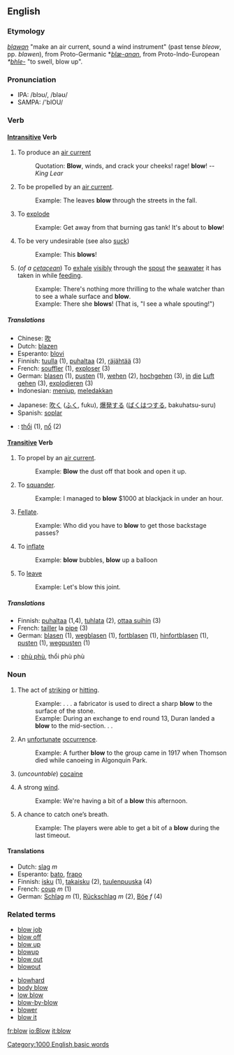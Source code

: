 ==English==

===Etymology===
{{OE.}} ''[[blawan]]'' "make an air current, sound a wind instrument" (past tense ''bleow'', pp. ''blawen''), from Proto-Germanic *''[[blæ-anan]]'', from Proto-Indo-European ''*[[bhle-]]'' "to swell, blow up".

===Pronunciation===
*IPA: /blɔʊ/, /bləʊ/
*SAMPA: /'blOU/

===Verb===
{{irregverb|'''to blow'''|'''[[blows]]'''|'''[[blew]]'''|'''[[blown]]'''|'''[[blowing]]'''}}
====[[Intransitive]] Verb====

# To produce an [[air current]]
#:Quotation: '''Blow''', winds, and crack your cheeks! rage! '''blow'''! -- ''King Lear''
# To be propelled by an [[air current]].
#:Example:  The leaves '''blow''' through the streets in the fall.
# To [[explode]]
#:Example:  Get away from that burning gas tank!  It's about to '''blow'''!
# {{slang}} To be very undesirable (see also [[suck]])
#:Example: This '''blows'''!
# (''of a [[cetacean]]'') To [[exhale]] [[visibly]] through the [[spout]] the [[seawater]] it has taken in while [[feeding]].
#:Example:  There's nothing more thrilling to the whale watcher than to see a whale surface and '''blow'''.
#:Example:  There she '''blows'''! (That is, "I see a whale spouting!")

=====Translations=====
{{checktrans}}
{{top}}
*Chinese: [[吹]]
*Dutch: [[blazen]]
*Esperanto: [[blovi]]
*Finnish: [[tuulla]] (1), [[puhaltaa]] (2), [[räjähtää]] (3)
*French: [[souffler]] (1), [[exploser]] (3)
*German: [[blasen]] (1), [[pusten]] (1), [[wehen]] (2), [[hochgehen]] (3), [[in]] [[die]] [[Luft]] [[gehen]] (3), [[explodieren]] (3)
*Indonesian: [[tiup|meniup]], [[ledak|meledakkan]]
{{mid}}
*Japanese: [[吹く]] ([[ふく]], fuku), [[爆発]]する ([[ばくはつ]]する, bakuhatsu-suru)
*Spanish: [[soplar]]
*{{vi}}: [[thổi]] (1), [[nổ]] (2)
{{bottom}}

====[[Transitive]] Verb====

# To propel by an [[air current]].
#:Example:  '''Blow''' the dust off that book and open it up.
# To [[squander]].
#:Example:  I managed to '''blow''' $1000 at blackjack in under an hour.
# {{vulgar}} [[Fellate]].
#:Example:  Who did you have to '''blow''' to get those backstage passes?
# To [[inflate]]
#:Example:  '''blow''' bubbles, '''blow''' up a balloon
# To [[leave]]
#:Example:  Let's blow this joint.

=====Translations=====
{{checktrans}}
{{top}}
*Finnish: [[puhaltaa]] (1,4), [[tuhlata]] (2), [[ottaa suihin]] (3)
*French: [[tailler]] la [[pipe]] (3)
*German: [[blasen]] (1), [[wegblasen]] (1), [[fortblasen]] (1), [[hinfortblasen]] (1), [[pusten]] (1), [[wegpusten]] (1)
{{mid}}
*{{vi}}: [[phù phù]], thổi phù phù
{{bottom}}

===Noun===
{{sb|'''blow'''|'''[[blows]]'''}}

# The act of [[striking]] or [[hit]]ting.
#:Example:  . . . a fabricator is used to direct a sharp '''blow''' to the surface of the stone.
#:Example:  During an exchange to end round 13, Duran landed a '''blow''' to the mid-section. . .
# An [[unfortunate]] [[occurrence]].
#:Example:  A further '''blow''' to the group came in 1917 when Thomson died while canoeing in Algonquin Park.
# {{slang}} (''uncountable'') [[cocaine]]
# A strong [[wind]].
#:Example:  We're having a bit of a '''blow''' this afternoon.
# {{colloquial}} A chance to catch one’s breath.
#:Example:  The players were able to get a bit of a '''blow''' during the last timeout.

====Translations====
{{checktrans}}
{{top}}
*Dutch: [[slag]] ''m''
*Esperanto: [[bato]], [[frapo]]
*Finnish: [[isku]] (1), [[takaisku]] (2), [[tuulenpuuska]] (4)
*French: [[coup]] ''m'' (1)
*German: [[Schlag]] ''m'' (1), [[Rückschlag]] ''m'' (2), [[Böe]] ''f'' (4)
{{mid}}
{{bottom}}

===Related terms===
{{top}}
*[[blow job]]
*[[blow off]]
*[[blow up]]
*[[blowup]]
*[[blow out]]
*[[blowout]]
{{mid}}
*[[blowhard]]
*[[body blow]]
*[[low blow]]
*[[blow-by-blow]]
*[[blower]]
*[[blow it]]
{{bottom}}

[[Category:1000 English basic words]]

[[fr:blow]]
[[io:Blow]]
[[it:blow]]